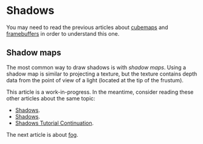 # Shadows

You may need to read the previous articles about [cubemaps](/a/webgl/cubemaps) and [framebuffers](/a/webgl/framebuffers)
in order to understand this one.

## Shadow maps

The most common way to draw shadows is with *shadow maps*. Using a shadow map is similar to projecting a texture, but the texture
contains depth data from the point of view of a light (located at the tip of the frustum).

This article is a work-in-progress. In the meantime, consider reading these other articles about the same topic:

- [Shadows](https://webgl2fundamentals.org/webgl/lessons/webgl-shadows.html).
- [Shadows](https://xem.github.io/articles/webgl-guide-part-2.html#3b).
- [Shadows Tutorial Continuation](https://github.com/gfxfundamentals/webgl2-fundamentals/issues/99).

The next article is about [fog](/a/webgl/fog).
